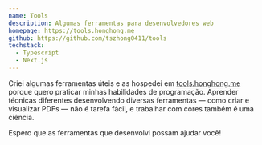 ```yaml
---
name: Tools
description: Algumas ferramentas para desenvolvedores web
homepage: https://tools.honghong.me
github: https://github.com/tszhong0411/tools
techstack:
  - Typescript
  - Next.js
---
```


Criei algumas ferramentas úteis e as hospedei em [tools.honghong.me](https://tools.honghong.me) porque quero praticar minhas habilidades de programação. Aprender técnicas diferentes desenvolvendo diversas ferramentas — como criar e visualizar PDFs — não é tarefa fácil, e trabalhar com cores também é uma ciência.

Espero que as ferramentas que desenvolvi possam ajudar você!
